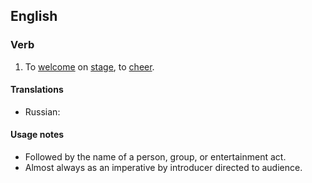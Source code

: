 ==English==

===Verb===
{{head|en|verb|head=to [[give]] [[it]] [[up]]}} 

# {{context|usually|with for}} To [[welcome]] on [[stage]], to [[cheer]].
====Translations====
{{trans-top|to welcome on stage}}
* Russian: {{t|ru|встречайте|tr=vstrečájte|sc=Cyrl}}
{{trans-mid}}
{{trans-bottom}}

====Usage notes====
* Followed by the name of a person, group, or entertainment act.
* Almost always as an imperative by introducer directed to audience.